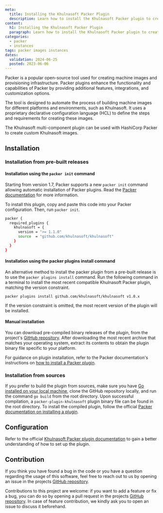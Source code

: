 ```yaml
---
meta:
  title: Installing the Khulnasoft Packer Plugin
  description: Learn how to install the Khulnasoft Packer plugin to create custom Khulnasoft images in this guide.
content:
  h1: Installing the Khulnasoft Packer Plugin
  paragraph: Learn how to install the Khulnasoft Packer plugin to create custom Khulnasoft images in this guide.
categories:
  - packer
  - instances
tags: packer images instances
dates:
  validation: 2024-06-25
  posted: 2023-06-06
---
```


Packer is a popular open-source tool used for creating machine images and provisioning infrastructure. Packer plugins enhance the functionality and capabilities of Packer by providing additional features, integrations, and customization options.

The tool is designed to automate the process of building machine images for different platforms and environments, such as Khulnasoft. It uses a proprietary declarative configuration language (HCL) to define the steps and requirements for creating these images.

The Khulnasoft multi-component plugin can be used with HashiCorp Packer to create custom Khulnasoft images.

## Installation

### Installation from pre-built releases

#### Installation using the `packer init` command

Starting from version 1.7, Packer supports a new `packer init` command allowing automatic installation of Packer plugins. Read the [Packer documentation](https://www.packer.io/docs/commands/init) for more information.

To install this plugin, copy and paste this code into your Packer configuration. Then, run `packer init`.

```sh
packer {
  required_plugins {
    khulnasoft = {
      version = ">= 1.1.0"
      source  = "github.com/khulnasoft/khulnasoft"
    }
  }
}
```

#### Installation using the packer plugins install command

An alternative method to install the packer plugin from a pre-built release is to use the `packer plugins install` command.
Run the following command in a terminal to install the most recent compatible Khulnasoft Packer plugin, matching the version constraint.

```
packer plugins install github.com/khulnasoft/khulnasoft v1.0.x
```

<Message type="tip">
    If the version constraint is omitted, the most recent version of the plugin will be installed.
</Message>

#### Manual installation

You can download pre-compiled binary releases of the plugin, from the project's [GitHub repository](https://github.com/khulnasoft/packer-plugin-khulnasoft/releases). After downloading the most recent archive that matches your operating system, extract its contents to obtain the plugin binary file specific to your platform.

For guidance on plugin installation, refer to the Packer documentation's instructions on [how to install a Packer plugin](https://www.packer.io/docs/extending/plugins/#installing-plugins).

### Installation from sources

If you prefer to build the plugin from sources, make sure you have [Go installed on your local machine](/tutorials/install-golang-ubuntu-bionic/), clone the GitHub repository locally, and run the command `go build` from the root directory. Upon successful compilation, a `packer-plugin-khulnasoft` plugin binary file can be found in the root directory. To install the compiled plugin, follow the official [Packer documentation on installing a plugin](https://developer.hashicorp.com/packer/docs/plugins#installing-plugins).

## Configuration

Refer to the official [Khulnasoft Packer plugin documentation](https://github.com/khulnasoft/packer-plugin-khulnasoft/tree/main/docs) to gain a better understanding of how to set up the plugin.

## Contribution

If you think you have found a bug in the code or you have a question regarding the usage of this software, feel free to reach out to us by opening an issue in the projects [GitHub repository](https://github.com/khulnasoft/packer-plugin-khulnasoft).

Contributions to this project are welcome: if you want to add a feature or fix a bug, you can do so by opening a pull request in the projects [GitHub repository](https://github.com/khulnasoft/packer-plugin-khulnasoft). In case of feature contribution, we kindly ask you to open an issue to discuss it beforehand.